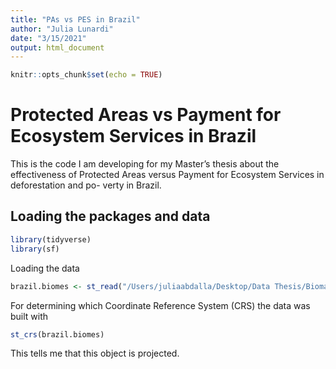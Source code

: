 ```yaml
---
title: "PAs vs PES in Brazil"
author: "Julia Lunardi"
date: "3/15/2021"
output: html_document
---
```


```r
knitr::opts_chunk$set(echo = TRUE)
```

# Protected Areas vs Payment for Ecosystem Services in Brazil

This is the code I am developing for my Master's thesis about the effectiveness
of Protected Areas versus Payment for Ecosystem Services in deforestation and po-
verty in Brazil. 

## Loading the packages and data
```r
library(tidyverse)
library(sf)
```

Loading the data
```r
brazil.biomes <- st_read("/Users/juliaabdalla/Desktop/Data Thesis/Biomas_250mil/lm_bioma_250.shp")

```

For determining which Coordinate Reference System (CRS) the data was built with
```r
st_crs(brazil.biomes)

```
This tells me that this object is projected. 

